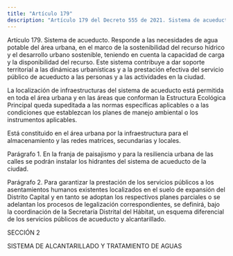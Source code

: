 ```yaml
---
title: "Artículo 179"
description: "Artículo 179 del Decreto 555 de 2021. Sistema de acueducto."
---
```


Artículo 179. Sistema de acueducto. Responde a las necesidades de agua potable del área urbana, en el marco de la sostenibilidad del recurso hídrico y el desarrollo urbano sostenible, teniendo en cuenta la capacidad de carga y la disponibilidad del recurso. Este sistema contribuye a dar soporte territorial a las dinámicas urbanísticas y a la prestación efectiva del servicio público de acueducto a las personas y a las actividades en la ciudad.
 
La localización de infraestructuras del sistema de acueducto está permitida en toda el área urbana y en las áreas que conforman la Estructura Ecológica Principal queda supeditada a las normas específicas aplicables o a las condiciones que establezcan los planes de manejo ambiental o los instrumentos aplicables.
 
Está constituido en el área urbana por la infraestructura para el almacenamiento y las redes matrices, secundarias y locales.
 
Parágrafo 1. En la franja de paisajismo y para la resiliencia urbana de las calles se podrán instalar los hidrantes del sistema de acueducto de la ciudad.
 
Parágrafo 2. Para garantizar la prestación de los servicios públicos a los asentamientos humanos existentes localizados en el suelo de expansión del Distrito Capital y en tanto se adoptan los respectivos planes parciales o se adelantan los procesos de legalización correspondientes, se definirá, bajo la coordinación de la Secretaría Distrital del Hábitat, un esquema diferencial de los servicios públicos de acueducto y alcantarillado.
 
SECCIÓN 2
 
SISTEMA DE ALCANTARILLADO Y TRATAMIENTO DE AGUAS
